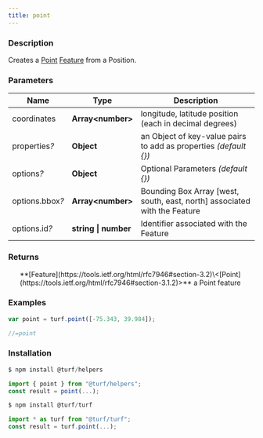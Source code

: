 ```yaml
---
title: point
---
```



### Description

Creates a [Point](https://tools.ietf.org/html/rfc7946#section-3.1.2) [Feature](https://tools.ietf.org/html/rfc7946#section-3.2) from a Position.

### Parameters

| Name                 | Type                 | Description                                                               |
| -------------------- | -------------------- | ------------------------------------------------------------------------- |
| coordinates          | **Array\<number>**   | longitude, latitude position (each in decimal degrees)                    |
| properties<i>?</i>   | **Object**           | an Object of key-value pairs to add as properties _(default \{})_         |
| options<i>?</i>      | **Object**           | Optional Parameters _(default \{})_                                       |
| options.bbox<i>?</i> | **Array\<number>**   | Bounding Box Array [west, south, east, north] associated with the Feature |
| options.id<i>?</i>   | **string \| number** | Identifier associated with the Feature                                    |

### Returns

<ul>
  **[Feature](https://tools.ietf.org/html/rfc7946#section-3.2)\<[Point](https://tools.ietf.org/html/rfc7946#section-3.1.2)>** a Point feature

</ul>

### Examples

```javascript
var point = turf.point([-75.343, 39.984]);

//=point
```

### Installation

```javascript
$ npm install @turf/helpers

import { point } from "@turf/helpers";
const result = point(...);
```

```javascript
$ npm install @turf/turf

import * as turf from "@turf/turf";
const result = turf.point(...);
```
